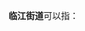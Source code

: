 '''临江街道'''可以指：
{{PRC admin/disambig|21/06/03/003/000|22/02/04/009/000|22/07/02/004/000|22/08/82/002/000|33/01/09/010/000|35/01/04/004/000|35/05/02/002/000|42/02/03/001/000}}
{{disambig|cat=四字乡级行政区划消歧义}}